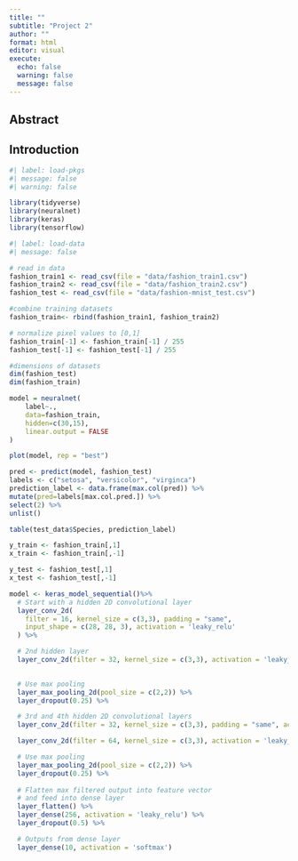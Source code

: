 ```yaml
---
title: ""
subtitle: "Project 2"
author: ""
format: html
editor: visual
execute:
  echo: false
  warning: false
  message: false
---
```


## Abstract

## Introduction

```r
#| label: load-pkgs
#| message: false
#| warning: false

library(tidyverse)
library(neuralnet)
library(keras)
library(tensorflow)
```


```r
#| label: load-data
#| message: false

# read in data
fashion_train1 <- read_csv(file = "data/fashion_train1.csv")
fashion_train2 <- read_csv(file = "data/fashion_train2.csv")
fashion_test <- read_csv(file = "data/fashion-mnist_test.csv")

#combine training datasets
fashion_train<- rbind(fashion_train1, fashion_train2)

# normalize pixel values to [0,1]
fashion_train[-1] <- fashion_train[-1] / 255
fashion_test[-1] <- fashion_test[-1] / 255

#dimensions of datasets
dim(fashion_test)
dim(fashion_train)
```


```r
model = neuralnet(
    label~.,
    data=fashion_train,
    hidden=c(30,15),
    linear.output = FALSE
)
```

```r
plot(model, rep = "best")
```

```r
pred <- predict(model, fashion_test)
labels <- c("setosa", "versicolor", "virginca")
prediction_label <- data.frame(max.col(pred)) %>%     
mutate(pred=labels[max.col.pred.]) %>%
select(2) %>%
unlist()

table(test_data$Species, prediction_label)
```

```r
y_train <- fashion_train[,1]
x_train <- fashion_train[,-1]

y_test <- fashion_test[,1]
x_test <- fashion_test[,-1]
```

```r
model <- keras_model_sequential()%>%
  # Start with a hidden 2D convolutional layer
  layer_conv_2d(
    filter = 16, kernel_size = c(3,3), padding = "same",
    input_shape = c(28, 28, 3), activation = 'leaky_relu'
  ) %>%

  # 2nd hidden layer
  layer_conv_2d(filter = 32, kernel_size = c(3,3), activation = 'leaky_relu') %>%
 

  # Use max pooling
  layer_max_pooling_2d(pool_size = c(2,2)) %>%
  layer_dropout(0.25) %>%

  # 3rd and 4th hidden 2D convolutional layers
  layer_conv_2d(filter = 32, kernel_size = c(3,3), padding = "same", activation = 'leaky_relu') %>%

  layer_conv_2d(filter = 64, kernel_size = c(3,3), activation = 'leaky_relu') %>%

  # Use max pooling
  layer_max_pooling_2d(pool_size = c(2,2)) %>%
  layer_dropout(0.25) %>%
 
  # Flatten max filtered output into feature vector
  # and feed into dense layer
  layer_flatten() %>%
  layer_dense(256, activation = 'leaky_relu') %>%
  layer_dropout(0.5) %>%

  # Outputs from dense layer
  layer_dense(10, activation = 'softmax')
```



